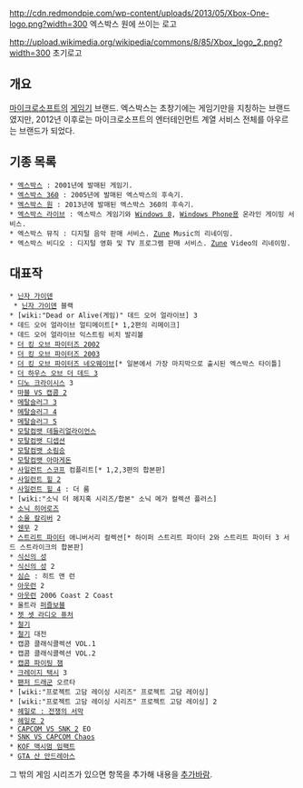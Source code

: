 http://cdn.redmondpie.com/wp-content/uploads/2013/05/Xbox-One-logo.png?width=300
엑스박스 원에 쓰이는 로고

http://upload.wikimedia.org/wikipedia/commons/8/85/Xbox_logo_2.png?width=300
초기로고


== 개요 ==
[[마이크로소프트]]의 [[게임기]] 브랜드.
엑스박스는 초창기에는 게임기만을 지칭하는 브랜드였지만, 2012년 이후로는 마이크로소프트의 엔터테인먼트 계열 서비스 전체를 아우르는 브랜드가 되었다.

== 기종 목록 ==
 * [[엑스박스 (게임기)|엑스박스]] : 2001년에 발매된 게임기.
 * [[엑스박스 360]] : 2005년에 발매된 엑스박스의 후속기.
 * [[엑스박스 원]] : 2013년에 발매된 엑스박스 360의 후속기.
 * [[엑스박스 라이브]] : 엑스박스 게임기와 [[Windows 8]], [[Windows Phone]]용 온라인 게이밍 서비스.
 * 엑스박스 뮤직 : 디지털 음악 판매 서비스. [[Zune]] Music의 리네이밍.
 * 엑스박스 비디오 : 디지털 영화 및 TV 프로그램 판매 서비스. [[Zune]] Video의 리네이밍.

== 대표작 ==
 * [[닌자 가이덴]]
  * [[닌자 가이덴]] 블랙
 * [wiki:"Dead or Alive(게임)" 데드 오어 얼라이브] 3
 * 데드 오어 얼라이브 얼티메이트[* 1,2편의 리메이크]
 * 데드 오어 얼라이브 익스트림 비치 발리볼
 * [[더 킹 오브 파이터즈 2002]]
 * [[더 킹 오브 파이터즈 2003]]
 * [[더 킹 오브 파이터즈 네오웨이브]][* 일본에서 가장 마지막으로 출시된 엑스박스 타이틀]
 * [[더 하우스 오브 더 데드 3]]
 * [[디노 크라이시스]] 3
 * [[마블 VS 캡콤 2]]
 * [[메탈슬러그 3]]
 * [[메탈슬러그 4]]
 * [[메탈슬러그 5]]
 * [[모탈컴뱃 데들리얼라이언스]]
 * [[모탈컴뱃 디셉션]]
 * [[모탈컴뱃 소림승]]
 * [[모탈컴뱃 아마게돈]]
 * [[사일런트 스코프]] 컴플리트[* 1,2,3편의 합본판]
 * [[사일런트 힐 2]]
 * [[사일런트 힐 4]] : 더 룸
 * [wiki:"소닉 더 헤지혹 시리즈/합본" 소닉 메가 컬렉션 플러스]
 * [[소닉 히어로즈]]
 * [[소울 칼리버]] 2
 * [[쉔무]] 2
 * [[스트리트 파이터]] 애니버서리 컬렉션[* 하이퍼 스트리트 파이터 2와 스트리트 파이터 3 서드 스트라이크의 합본판]
 * [[식신의 성]]
 * [[식신의 성]] 2
 * [[심슨]] : 히트 앤 런 
 * [[아웃런]] 2
 * [[아웃런]] 2006 Coast 2 Coast
 * 울트라 [[퍼즐보블]]
 * [[젯 셋 라디오 퓨처]]
 * [[철기]]
 * [[철기]] 대전
 * 캡콤 클래식콜렉션 VOL.1
 * 캡콤 클래식콜렉션 VOL.2
 * [[캡콤 파이팅 잼]]
 * [[크레이지 택시]] 3
 * [[팬저 드래군]] 오르타
 * [wiki:"프로젝트 고담 레이싱 시리즈" 프로젝트 고담 레이싱]
 * [wiki:"프로젝트 고담 레이싱 시리즈" 프로젝트 고담 레이싱] 2
 * [[헤일로 : 전쟁의 서막]]
 * [[헤일로 2]]
 * [[CAPCOM VS SNK 2]] EO
 * [[SNK VS CAPCOM Chaos]]
 * [[KOF 맥시멈 임팩트]]
 * [[GTA 산 안드레아스]]

그 밖의 게임 시리즈가 있으면 항목을 추가해 내용을 [[추가바람]].
